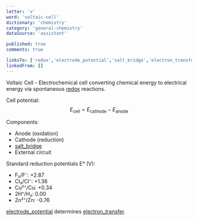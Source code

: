 ```yaml
---
letter: 'v'
word: 'voltaic-cell'
dictionary: 'chemistry'
category: 'general-chemistry'
dataSource: 'assistant'

published: true
comments: true

linksTo: ['redox','electrode_potential','salt_bridge','electron_transfer']
linkedFrom: []
---
```


<a id="voltaic_cell">Voltaic Cell</a> - Electrochemical cell converting chemical energy to electrical energy via spontaneous [redox](#redox) reactions.

Cell potential:
$$
E_\text{cell} = E_\text{cathode} - E_\text{anode}
$$

Components:
- Anode (oxidation)
- Cathode (reduction)
- [salt_bridge](#salt_bridge)
- External circuit

Standard reduction potentials E° (V):
- F₂/F⁻: +2.87
- Cl₂/Cl⁻: +1.36
- Cu²⁺/Cu: +0.34
- 2H⁺/H₂: 0.00
- Zn²⁺/Zn: -0.76

[electrode_potential](#electrode_potential) determines [electron_transfer](#electron_transfer).
